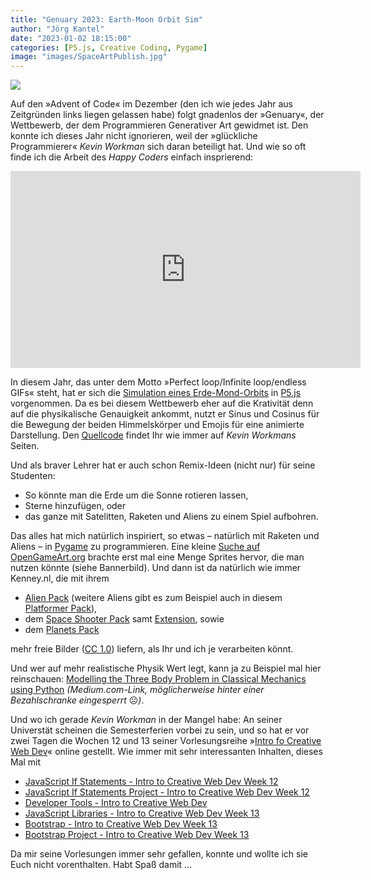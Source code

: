 ```yaml
---
title: "Genuary 2023: Earth-Moon Orbit Sim"
author: "Jörg Kantel"
date: "2023-01-02 18:15:00"
categories: [P5.js, Creative Coding, Pygame]
image: "images/SpaceArtPublish.jpg"
---
```


[![](images/SpaceArtPublish-b.jpg)](https://opengameart.org/content/space-game-art-pack-extended)

Auf den »Advent of Code« im Dezember (den ich wie jedes Jahr aus Zeitgründen links liegen gelassen habe) folgt gnadenlos der »Genuary«, der Wettbewerb, der dem Programmieren Generativer Art gewidmet ist. Den konnte ich dieses Jahr nicht ignorieren, weil der »glückliche Programmierer« *Kevin Workman* sich daran beteiligt hat. Und wie so oft finde ich die Arbeit des *Happy Coders* einfach insprierend:

<iframe width="560" height="315" src="https://www.youtube.com/embed/ZfFtXzzTwP8" title="YouTube video player" frameborder="0" allow="accelerometer; autoplay; clipboard-write; encrypted-media; gyroscope; picture-in-picture" allowfullscreen></iframe>

In diesem Jahr, das unter dem Motto »Perfect loop/Infinite loop/endless GIFs« steht, hat er sich die [Simulation eines Erde-Mond-Orbits](https://www.youtube.com/watch?v=ZfFtXzzTwP8) in [P5.js](http://cognitiones.kantel-chaos-team.de/programmierung/creativecoding/processing/p5js.html) vorgenommen. Da es bei diesem Wettbewerb eher auf die  Krativität denn auf die physikalische Genauigkeit ankommt, nutzt er Sinus und Cosinus für die Bewegung der beiden Himmelskörper und Emojis für eine animierte Darstellung. Den [Quellcode](https://happycoding.io/tutorials/p5js/arrays/earth-moon-emoji-orbit) findet Ihr wie immer auf *Kevin Workmans* Seiten.

Und als braver Lehrer hat er auch schon Remix-Ideen (nicht nur) für seine Studenten:

- So könnte man die Erde um die Sonne rotieren lassen,
- Sterne hinzufügen, oder
- das ganze mit Satelitten, Raketen und Aliens zu einem Spiel aufbohren.

Das alles hat mich natürlich inspiriert, so etwas -- natürlich mit Raketen und Aliens -- in [Pygame](http://cognitiones.kantel-chaos-team.de/multimedia/spieleprogrammierung/pygame.html) zu programmieren. Eine kleine [Suche auf OpenGameArt.org](https://opengameart.org/art-search?keys=planet+sprites) brachte erst mal eine Menge Sprites hervor, die man nutzen könnte (siehe Bannerbild). Und dann ist da natürlich wie immer Kenney.nl, die mit ihrem

- [Alien Pack](https://www.kenney.nl/assets/alien-ufo-pack) (weitere Aliens gibt es zum Beispiel auch in diesem [Platformer Pack](https://www.kenney.nl/assets/platformer-art-pixel-redux)),
- dem [Space Shooter Pack](https://www.kenney.nl/assets/space-shooter-extension) samt [Extension](https://www.kenney.nl/assets/space-shooter-extensions), sowie 
- dem [Planets Pack](https://www.kenney.nl/assets/planets)

mehr freie Bilder ([CC 1.0](https://creativecommons.org/publicdomain/zero/1.0/)) liefern, als Ihr und ich je verarbeiten könnt.

Und wer auf mehr realistische Physik Wert legt, kann ja zu Beispiel mal hier reinschauen: [Modelling the Three Body Problem in Classical Mechanics using Python](https://towardsdatascience.com/modelling-the-three-body-problem-in-classical-mechanics-using-python-9dc270ad7767) *(Medium.com-Link, möglicherweise hinter einer Bezahlschranke eingesperrt* ☹️*)*.

Und wo ich gerade *Kevin Workman* in der Mangel habe: An seiner Universtät scheinen die Semesterferien vorbei zu sein, und so hat er vor zwei Tagen die Wochen 12 und 13 seiner Vorlesungsreihe »[Intro fo Creative Web Dev](https://www.youtube.com/playlist?list=PLty5Qt07EFvC2NmPbyV0D8B0phtQpnrJa)« online gestellt. Wie immer mit sehr interessanten Inhalten, dieses Mal mit

- [JavaScript If Statements - Intro to Creative Web Dev Week 12](https://www.youtube.com/watch?v=qa1QWuHNGPE)
- [JavaScript If Statements Project - Intro to Creative Web Dev Week 12](https://www.youtube.com/watch?v=HcJ2Y17KLUg)
- [Developer Tools - Intro to Creative Web Dev](https://www.youtube.com/watch?v=ZJMF8qtWAPk)
- [JavaScript Libraries - Intro to Creative Web Dev Week 13](https://www.youtube.com/watch?v=I43YG2H10iQ)
- [Bootstrap - Intro to Creative Web Dev Week 13](https://www.youtube.com/watch?v=iUnfLZg-NvY)
- [Bootstrap Project - Intro to Creative Web Dev Week 13](https://www.youtube.com/watch?v=bHabiG3_TQk)

Da mir seine Vorlesungen immer sehr gefallen, konnte und wollte ich sie Euch nicht vorenthalten. Habt Spaß damit …